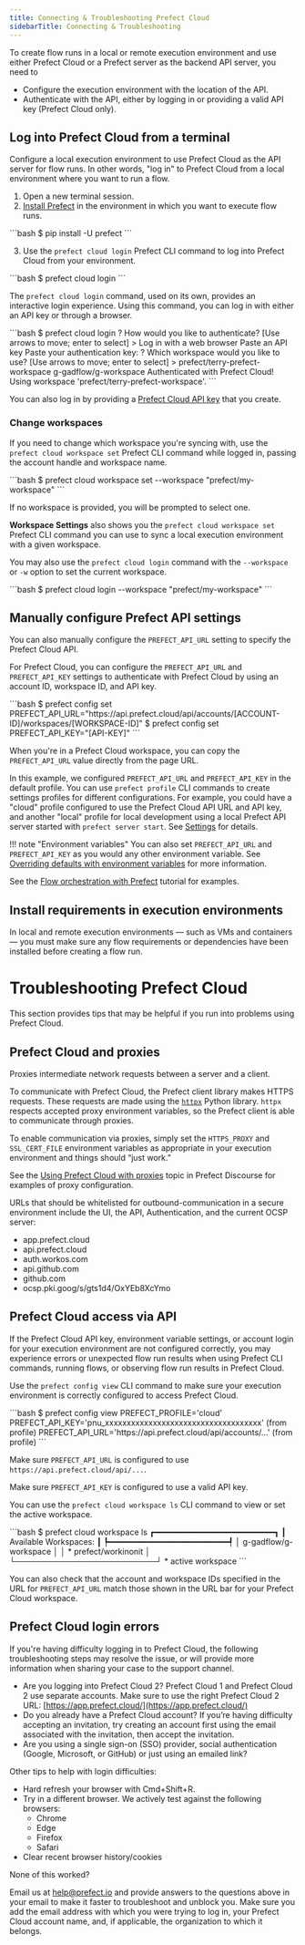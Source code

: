 ```yaml
---
title: Connecting & Troubleshooting Prefect Cloud
sidebarTitle: Connecting & Troubleshooting
---
```



To create flow runs in a local or remote execution environment and use either Prefect Cloud or a Prefect server as the backend API server, you need to  

- Configure the execution environment with the location of the API.
- Authenticate with the API, either by logging in or providing a valid API key (Prefect Cloud only).

## Log into Prefect Cloud from a terminal

Configure a local execution environment to use Prefect Cloud as the API server for flow runs. In other words, "log in" to Prefect Cloud from a local environment where you want to run a flow.

1. Open a new terminal session.
2. [Install Prefect](/2.14.21/getting-started/installation/) in the environment in which you want to execute flow runs.

<div class="terminal">
```bash
$ pip install -U prefect
```
</div>

3. Use the `prefect cloud login` Prefect CLI command to log into Prefect Cloud from your environment.

<div class="terminal">
```bash
$ prefect cloud login
```
</div>

The `prefect cloud login` command, used on its own, provides an interactive login experience. Using this command, you can log in with either an API key or through a browser.

<div class="terminal">
```bash
$ prefect cloud login
? How would you like to authenticate? [Use arrows to move; enter to select]
> Log in with a web browser
    Paste an API key
Paste your authentication key:
? Which workspace would you like to use? [Use arrows to move; enter to select]
> prefect/terry-prefect-workspace
    g-gadflow/g-workspace
Authenticated with Prefect Cloud! Using workspace 'prefect/terry-prefect-workspace'.
```
</div>

You can also log in by providing a [Prefect Cloud API key](../users/api-keys/) that you create.

### Change workspaces

If you need to change which workspace you're syncing with, use the `prefect cloud workspace set` Prefect CLI command while logged in, passing the account handle and workspace name.

<div class="terminal">
```bash
$ prefect cloud workspace set --workspace "prefect/my-workspace"
```
</div>

If no workspace is provided, you will be prompted to select one.

**Workspace Settings** also shows you the `prefect cloud workspace set` Prefect CLI command you can use to sync a local execution environment with a given workspace.

You may also use the `prefect cloud login` command with the `--workspace` or `-w` option to set the current workspace.

<div class="terminal">
```bash
$ prefect cloud login --workspace "prefect/my-workspace"
```
</div>

## Manually configure Prefect API settings

You can also manually configure the `PREFECT_API_URL` setting to specify the Prefect Cloud API.

For Prefect Cloud, you can configure the `PREFECT_API_URL` and `PREFECT_API_KEY` settings to authenticate with Prefect Cloud by using an account ID, workspace ID, and API key.

<div class="terminal">
```bash
$ prefect config set PREFECT_API_URL="https://api.prefect.cloud/api/accounts/[ACCOUNT-ID]/workspaces/[WORKSPACE-ID]"
$ prefect config set PREFECT_API_KEY="[API-KEY]"
```
</div>

When you're in a Prefect Cloud workspace, you can copy the `PREFECT_API_URL` value directly from the page URL.

In this example, we configured `PREFECT_API_URL` and `PREFECT_API_KEY` in the default profile. You can use `prefect profile` CLI commands to create settings profiles for different configurations. For example, you could have a "cloud" profile configured to use the Prefect Cloud API URL and API key, and another "local" profile for local development using a local Prefect API server started with `prefect server start`. See [Settings](/2.14.21/concepts/settings/) for details.

!!! note "Environment variables"
    You can also set `PREFECT_API_URL` and `PREFECT_API_KEY` as you would any other environment variable. See [Overriding defaults with environment variables](/2.14.21/concepts/settings/#overriding-defaults-with-environment-variables) for more information.

See the [Flow orchestration with Prefect](/2.14.21/tutorial/flows/) tutorial for examples.

## Install requirements in execution environments

In local and remote execution environments &mdash; such as VMs and containers &mdash; you must make sure any flow requirements or dependencies have been installed before creating a flow run.

# Troubleshooting Prefect Cloud

This section provides tips that may be helpful if you run into problems using Prefect Cloud.

## Prefect Cloud and proxies

Proxies intermediate network requests between a server and a client.

To communicate with Prefect Cloud, the Prefect client library makes HTTPS requests. These requests are made using the [`httpx`](https://www.python-httpx.org/) Python library. `httpx` respects accepted proxy environment variables, so the Prefect client is able to communicate through proxies.

To enable communication via proxies, simply set the `HTTPS_PROXY` and `SSL_CERT_FILE` environment variables as appropriate in your execution environment and things should “just work.”

See the [Using Prefect Cloud with proxies](https://discourse.prefect.io/t/using-prefect-cloud-with-proxies/1696) topic in Prefect Discourse for examples of proxy configuration.

URLs that should be whitelisted for outbound-communication in a secure environment include the UI, the API, Authentication, and the current OCSP server:  

- app.prefect.cloud
- api.prefect.cloud
- auth.workos.com
- api.github.com
- github.com
- ocsp.pki.goog/s/gts1d4/OxYEb8XcYmo

## Prefect Cloud access via API

If the Prefect Cloud API key, environment variable settings, or account login for your execution environment are not configured correctly, you may experience errors or unexpected flow run results when using Prefect CLI commands, running flows, or observing flow run results in Prefect Cloud.

Use the `prefect config view` CLI command to make sure your execution environment is correctly configured to access Prefect Cloud.

<div class="terminal">
```bash
$ prefect config view
PREFECT_PROFILE='cloud'
PREFECT_API_KEY='pnu_xxxxxxxxxxxxxxxxxxxxxxxxxxxxxxxxxxxx' (from profile)
PREFECT_API_URL='https://api.prefect.cloud/api/accounts/...' (from profile)
```
</div>

Make sure `PREFECT_API_URL` is configured to use `https://api.prefect.cloud/api/...`.

Make sure `PREFECT_API_KEY` is configured to use a valid API key.

You can use the `prefect cloud workspace ls` CLI command to view or set the active workspace.

<div class="terminal">
```bash
$ prefect cloud workspace ls
┏━━━━━━━━━━━━━━━━━━━━━━━━━┓
┃   Available Workspaces: ┃
┡━━━━━━━━━━━━━━━━━━━━━━━━━┩
│   g-gadflow/g-workspace │
│    * prefect/workinonit │
└─────────────────────────┘
    * active workspace
```
</div>

You can also check that the account and workspace IDs specified in the URL for `PREFECT_API_URL` match those shown in the URL bar for your Prefect Cloud workspace.

## Prefect Cloud login errors

If you're having difficulty logging in to Prefect Cloud, the following troubleshooting steps may resolve the issue, or will provide more information when sharing your case to the support channel.

- Are you logging into Prefect Cloud 2? Prefect Cloud 1 and Prefect Cloud 2 use separate accounts. Make sure to use the right Prefect Cloud 2 URL: [https://app.prefect.cloud/](https://app.prefect.cloud/)
- Do you already have a Prefect Cloud account? If you’re having difficulty accepting an invitation, try creating an account first using the email associated with the invitation, then accept the invitation.
- Are you using a single sign-on (SSO) provider, social authentication (Google, Microsoft, or GitHub) or just using an emailed link?

Other tips to help with login difficulties:

- Hard refresh your browser with Cmd+Shift+R.
- Try in a different browser. We actively test against the following browsers:
  - Chrome
  - Edge
  - Firefox
  - Safari
- Clear recent browser history/cookies

None of this worked?

Email us at [help@prefect.io](help@prefect.io) and provide answers to the questions above in your email to make it faster to troubleshoot and unblock you. Make sure you add the email address with which you were trying to log in, your Prefect Cloud account name, and, if applicable, the organization to which it belongs.
